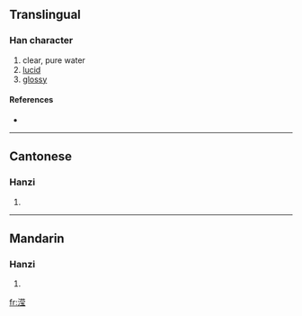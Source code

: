 {{also|瀅}}
==Translingual==

===Han character===
{{Han char|rn=85|rad=水|as=10|sn=13|four=|canj=水廿月戈 (ETBI)}}

# clear, pure water
# [[lucid]]
# [[glossy]]

====References====
* {{Han ref|kx=0643.241|hdz=31694.051|uh=6EE2|ud=28386}}

----

==Cantonese==

===Hanzi===
{{yue-hanzi|jyut=|y=ying4}}

# {{defn|Cantonese}}

----

==Mandarin==

===Hanzi===
{{cmn-hanzi|tra=瀅|pin=[[yíng]] ([[ying2]]), [[yìng]] ([[ying4]])|wg=ying<sup>2</sup>, ying<sup>4</sup>}}

# {{defn|Mandarin}}

[[fr:滢]]